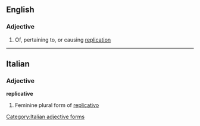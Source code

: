 ==English==

===Adjective===
{{en-adj}}

# Of, pertaining to, or causing [[replication]]

----
==Italian==

===Adjective===
'''replicative''' {{f}}

# Feminine plural form of [[replicativo]]
[[Category:Italian adjective forms]]
{{rfc-auto}}